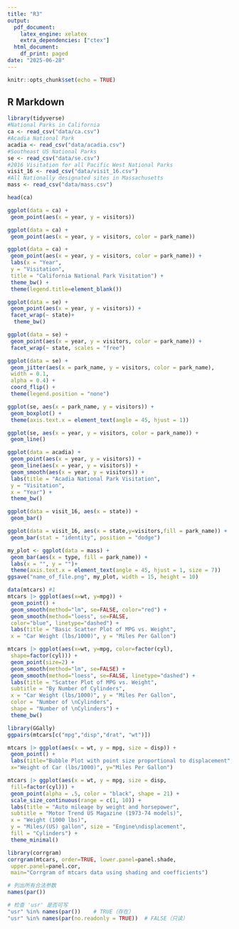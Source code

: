 ```yaml
---
title: "R3"
output: 
  pdf_document:
    latex_engine: xelatex
    extra_dependencies: ["ctex"]
  html_document:
    df_print: paged
date: "2025-06-28"
---
```


```r

knitr::opts_chunk$set(echo = TRUE)

```

## R Markdown

```r
library(tidyverse)
#National Parks in California
ca <- read_csv("data/ca.csv") 
#Acadia National Park
acadia <- read_csv("data/acadia.csv")
#Southeast US National Parks
se <- read_csv("data/se.csv")
#2016 Visitation for all Pacific West National Parks
visit_16 <- read_csv("data/visit_16.csv")
#All Nationally designated sites in Massachusetts
mass <- read_csv("data/mass.csv")
```

```r
head(ca)
```

```r
ggplot(data = ca) +
 geom_point(aes(x = year, y = visitors))
```

```r
ggplot(data = ca) +
 geom_point(aes(x = year, y = visitors, color = park_name))
```

```r
ggplot(data = ca) +
 geom_point(aes(x = year, y = visitors, color = park_name)) +
 labs(x = "Year",
 y = "Visitation",
 title = "California National Park Visitation") +
 theme_bw() +
 theme(legend.title=element_blank())
```

```r
ggplot(data = se) +
 geom_point(aes(x = year, y = visitors)) +
 facet_wrap(~ state)+
  theme_bw()
```

```r
ggplot(data = se) +
 geom_point(aes(x = year, y = visitors, color = park_name)) +
 facet_wrap(~ state, scales = "free")
```

```r
ggplot(data = se) + 
 geom_jitter(aes(x = park_name, y = visitors, color = park_name),
 width = 0.1, 
 alpha = 0.4) +
 coord_flip() +
 theme(legend.position = "none")
```

```r
ggplot(se, aes(x = park_name, y = visitors)) + 
 geom_boxplot() +
 theme(axis.text.x = element_text(angle = 45, hjust = 1))
```

```r
ggplot(se, aes(x = year, y = visitors, color = park_name)) +
 geom_line()
```

```r
ggplot(data = acadia) + 
 geom_point(aes(x = year, y = visitors)) +
 geom_line(aes(x = year, y = visitors)) +
 geom_smooth(aes(x = year, y = visitors)) +
 labs(title = "Acadia National Park Visitation",
 y = "Visitation",
 x = "Year") +
 theme_bw()
```

```r
ggplot(data = visit_16, aes(x = state)) + 
 geom_bar()
```

```r
ggplot(data = visit_16, aes(x = state,y=visitors,fill = park_name)) + 
 geom_bar(stat = "identity", position = "dodge")
```

```r
my_plot <- ggplot(data = mass) + 
 geom_bar(aes(x = type, fill = park_name)) +
 labs(x = "", y = "")+
 theme(axis.text.x = element_text(angle = 45, hjust = 1, size = 7))
ggsave("name_of_file.png", my_plot, width = 15, height = 10)
```
```r
data(mtcars) #1 
mtcars |> ggplot(aes(x=wt, y=mpg)) + 
 geom_point() + 
 geom_smooth(method="lm", se=FALSE, color="red") + 
 geom_smooth(method="loess", se=FALSE,
 color="blue", linetype="dashed") +
 labs(title = "Basic Scatter Plot of MPG vs. Weight",
 x = "Car Weight (lbs/1000)", y = "Miles Per Gallon")
```
```r
mtcars |> ggplot(aes(x=wt, y=mpg, color=factor(cyl),
 shape=factor(cyl))) +
 geom_point(size=2) +
 geom_smooth(method="lm", se=FALSE) + 
 geom_smooth(method="loess", se=FALSE, linetype="dashed") + 
 labs(title = "Scatter Plot of MPG vs. Weight", 
 subtitle = "By Number of Cylinders", 
 x = "Car Weight (lbs/1000)", y = "Miles Per Gallon", 
 color = "Number of \nCylinders", 
 shape = "Number of \nCylinders") +
 theme_bw()
```
```r
library(GGally) 
ggpairs(mtcars[c("mpg","disp","drat", "wt")])
```
```r
mtcars |> ggplot(aes(x = wt, y = mpg, size = disp)) +
 geom_point() +
 labs(title="Bubble Plot with point size proportional to displacement",
 x="Weight of Car (lbs/1000)", y="Miles Per Gallon")
```
```r
mtcars |> ggplot(aes(x = wt, y = mpg, size = disp,
 fill=factor(cyl))) +
 geom_point(alpha = .5, color = "black", shape = 21) +
 scale_size_continuous(range = c(1, 10)) +
 labs(title = "Auto mileage by weight and horsepower",
 subtitle = "Motor Trend US Magazine (1973-74 models)", 
 x = "Weight (1000 lbs)",
 y = "Miles/(US) gallon", size = "Engine\ndisplacement", 
 fill = "Cylinders") + 
 theme_minimal()
```
```r
library(corrgram)
corrgram(mtcars, order=TRUE, lower.panel=panel.shade, 
 upper.panel=panel.cor,
 main="Corrgram of mtcars data using shading and coefficients")
```
```r
# 列出所有合法参数
names(par())

# 检查 'usr' 是否可写
"usr" %in% names(par())    # TRUE（存在）
"usr" %in% names(par(no.readonly = TRUE))  # FALSE（只读）
```

